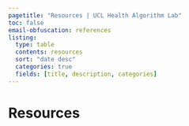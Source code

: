 ```yaml
---
pagetitle: "Resources | UCL Health Algorithm Lab"
toc: false
email-obfuscation: references
listing:
  type: table
  contents: resources
  sort: "date desc"
  categories: true
  fields: [title, description, categories]
---
```


# Resources

<!-- Helpful [resources](resources.html) collated below:

* [Onboarding](#category=onboarding) information for UCL HAL 
  * [**Start here!**](resources/onboarding/start.html)
* What is [HYLODE](#category=hylode)?
* An introduction to the [Data Clinic](#category=data_clinic)
* [EPIC](#category=epic)-specific training
* Curated [datasets](#category=datasets)
* [External resources](#category=external_resources) that we have found helpful to learn data science
 -->